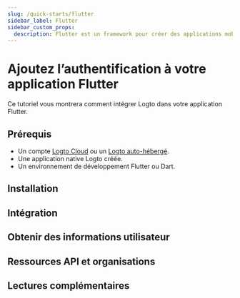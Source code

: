 ```yaml
---
slug: /quick-starts/flutter
sidebar_label: Flutter
sidebar_custom_props:
  description: Flutter est un framework pour créer des applications mobiles hybrides.
---
```




# Ajoutez l’authentification à votre application Flutter

Ce tutoriel vous montrera comment intégrer Logto dans votre application Flutter.

<Tip />

## Prérequis

- Un compte [Logto Cloud](https://cloud.logto.io) ou un [Logto auto-hébergé](/introduction/set-up-logto-oss).
- Une application native Logto créée.
- Un environnement de développement Flutter ou Dart.

## Installation

<Installation />

<Dependency />

## Intégration

<Integration />

## Obtenir des informations utilisateur

<GetUserInfo />

## Ressources API et organisations

<ApiResources />

<Organization />

## Lectures complémentaires

<FurtherReadings />
